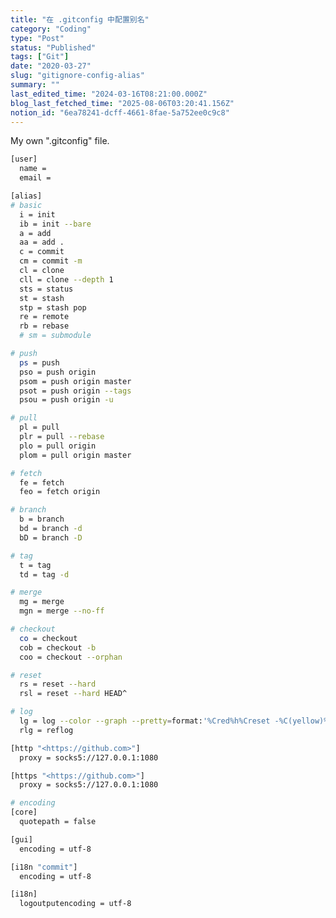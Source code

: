 ```yaml
---
title: "在 .gitconfig 中配置别名"
category: "Coding"
type: "Post"
status: "Published"
tags: ["Git"]
date: "2020-03-27"
slug: "gitignore-config-alias"
summary: ""
last_edited_time: "2024-03-16T08:21:00.000Z"
blog_last_fetched_time: "2025-08-06T03:20:41.156Z"
notion_id: "6ea78241-dcff-4661-8fae-5a752ee0c9c8"
---
```



My own ".gitconfig" file.


```bash
[user]
  name =
  email =

[alias]
# basic
  i = init
  ib = init --bare
  a = add
  aa = add .
  c = commit
  cm = commit -m
  cl = clone
  cll = clone --depth 1
  sts = status
  st = stash
  stp = stash pop
  re = remote
  rb = rebase
  # sm = submodule

# push
  ps = push
  pso = push origin
  psom = push origin master
  psot = push origin --tags
  psou = push origin -u

# pull
  pl = pull
  plr = pull --rebase
  plo = pull origin
  plom = pull origin master

# fetch
  fe = fetch
  feo = fetch origin

# branch
  b = branch
  bd = branch -d
  bD = branch -D

# tag
  t = tag
  td = tag -d

# merge
  mg = merge
  mgn = merge --no-ff

# checkout
  co = checkout
  cob = checkout -b
  coo = checkout --orphan

# reset
  rs = reset --hard
  rsl = reset --hard HEAD^

# log
  lg = log --color --graph --pretty=format:'%Cred%h%Creset -%C(yellow)%d%Creset %s %Cgreen(%cr) %C(bold blue)<%an>%Creset' --abbrev-commit
  rlg = reflog

[http "<https://github.com>"]
  proxy = socks5://127.0.0.1:1080

[https "<https://github.com>"]
  proxy = socks5://127.0.0.1:1080

# encoding
[core]
  quotepath = false

[gui]
  encoding = utf-8

[i18n "commit"]
  encoding = utf-8

[i18n]
  logoutputencoding = utf-8
```

